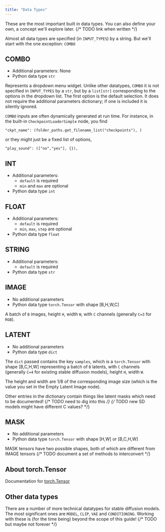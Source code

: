 ```yaml
---
title: "Data Types"
---
```


These are the most important built in data types. You can also define your own, a concept we'll explore later. {/* TODO link when written */} 

Almost all data types are specified (in `INPUT_TYPES`) by a string. But we'll start with the one exception: `COMBO`

## COMBO

* Additional parameters: None
* Python data type `str`

Represents a dropdown menu widget. 
Unlike other datatypes, `COMBO` it is not specified in `INPUT_TYPES` by a `str`, but by a `list[str]` 
corresponding to the options in the dropdown list. The first option is the default selection.
It does not require the additional parameters dictionary; if one is included it is silently ignored.

`COMBO` inputs are often dynamically generated at run time. For instance, in the built-in `CheckpointLoaderSimple` node, you find 
```
"ckpt_name": (folder_paths.get_filename_list("checkpoints"), )
```
or they might just be a fixed list of options,
```
"play_sound": (["no","yes"], {}),
```

## INT

* Additional parameters: 
    * `default` is required
    * `min` and `max` are optional
* Python data type `int`

## FLOAT

* Additional parameters: 
    * `default` is required
    * `min`, `max`, `step` are optional
* Python data type `float`

## STRING

* Additional parameters: 
    * `default` is required
* Python data type `str`

## IMAGE

- No additional parameters
- Python data type `torch.Tensor` with shape [B,H,W,C]

A batch of `B` images, height `H`, width `W`, with `C` channels (generally `C=3` for `RGB`). 


## LATENT

- No additional parameters
- Python data type `dict`

The `dict` passed contains the key `samples`, which is a `torch.Tensor` with shape [B,C,H,W] representing 
a batch of `B` latents, with `C` channels (generally `C=4` for existing stable diffusion models), height `H`, width `W`. 

The height and width are 1/8 of the corresponding image size (which is the value you set in the Empty Latent Image node).

Other entries in the dictionary contain things like latent masks which need to be documented!
{/* TODO need to dig into this */}
 {/* TODO new SD models might have different C values? */}

## MASK

- No additional parameters
- Python data type `torch.Tensor` with shape [H,W] or [B,C,H,W]

<Warning>MASK tensors have two possible shapes, both of which are different from IMAGE tensors</Warning> {/* TODO document a set of methods to interconvert */}

## About torch.Tensor

Documentation for [torch.Tensor](https://pytorch.org/docs/stable/tensors.html)

## Other data types

There are a number of more technical datatypes for stable diffusion models. The most significant ones are `MODEL`, `CLIP`, `VAE` and `CONDITIONING`.
Working with these is (for the time being) beyond the scope of this guide! {/* TODO but maybe not forever */}